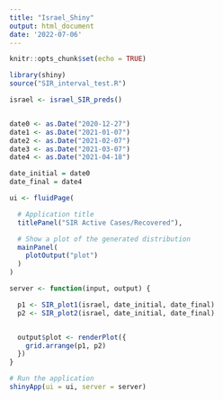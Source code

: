 ```yaml
---
title: "Israel_Shiny"
output: html_document
date: '2022-07-06'
---
```


```r
knitr::opts_chunk$set(echo = TRUE)
```


```r
library(shiny)
source("SIR_interval_test.R")

israel <- israel_SIR_preds()


date0 <- as.Date("2020-12-27")
date1 <- as.Date("2021-01-07")
date2 <- as.Date("2021-02-07")
date3 <- as.Date("2021-03-07")
date4 <- as.Date("2021-04-18")

date_initial = date0
date_final = date4
```


```r
ui <- fluidPage(

  # Application title
  titlePanel("SIR Active Cases/Recovered"),

  # Show a plot of the generated distribution
  mainPanel(
    plotOutput("plot")
  )
)
```


```r
server <- function(input, output) {

  p1 <- SIR_plot1(israel, date_initial, date_final)
  p2 <- SIR_plot2(israel, date_initial, date_final)


  output$plot <- renderPlot({
    grid.arrange(p1, p2)
  })
}
```

```r
# Run the application
shinyApp(ui = ui, server = server)
```


